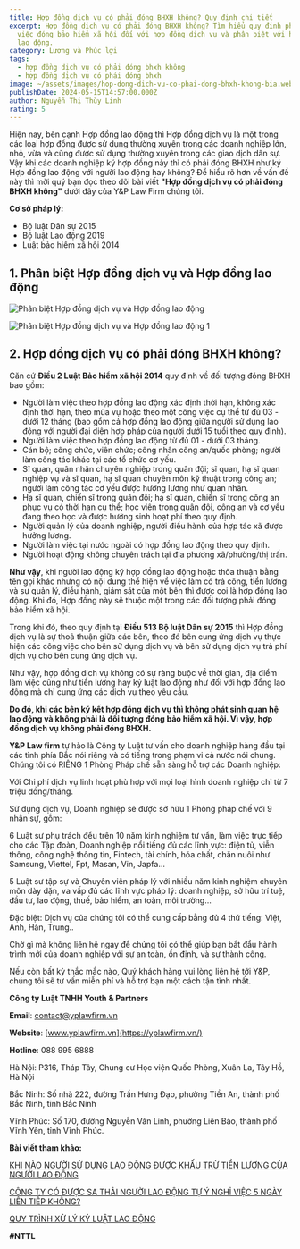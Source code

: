 ```yaml
---
title: Hợp đồng dịch vụ có phải đóng BHXH không? Quy định chi tiết
excerpt: Hợp đồng dịch vụ có phải đóng BHXH không? Tìm hiểu quy định pháp lý về
  việc đóng bảo hiểm xã hội đối với hợp đồng dịch vụ và phân biệt với hợp đồng
  lao động.
category: Lương và Phúc lợi
tags:
  - hợp đồng dịch vụ có phải đóng bhxh không
  - hợp đồng dịch vụ có phải đóng bhxh
image: ~/assets/images/hop-dong-dich-vu-co-phai-dong-bhxh-khong-bia.webp
publishDate: 2024-05-15T14:57:00.000Z
author: Nguyễn Thị Thùy Linh
rating: 5
---
```

Hiện nay, bên cạnh Hợp đồng lao động thì Hợp đồng dịch vụ là một trong các loại hợp đồng được sử dụng thường xuyên trong các doanh nghiệp lớn, nhỏ, vừa và cũng được sử dụng thường xuyên trong các giao dịch dân sự. Vậy khi các doanh nghiệp ký hợp đồng này thì có phải đóng BHXH như ký Hợp đồng lao động với người lao động hay không? Để hiểu rõ hơn về vấn đề này thì mời quý bạn đọc theo dõi bài viết **"Hợp đồng dịch vụ có phải đóng BHXH không"** dưới đây của Y&P Law Firm chúng tôi.

**Cơ sở pháp lý:**

* Bộ luật Dân sự 2015
* Bộ luật Lao động 2019
* Luật bảo hiểm xã hội 2014

## 1. Phân biệt Hợp đồng dịch vụ và Hợp đồng lao động

![Phân biệt Hợp đồng dịch vụ và Hợp đồng lao động](~/assets/images/phan-biet-hop-dong-dich-vu-va-hop-dong-lao-dong.jpg "Phân biệt Hợp đồng dịch vụ và Hợp đồng lao động")

![Phân biệt Hợp đồng dịch vụ và Hợp đồng lao động 1](~/assets/images/phan-biet-hop-dong-dich-vu-va-hop-dong-lao-dong-1.jpg "Phân biệt Hợp đồng dịch vụ và Hợp đồng lao động 1")

## 2. Hợp đồng dịch vụ có phải đóng BHXH không?

Căn cứ **Điều 2 Luật Bảo hiểm xã hội 2014** quy định về đối tượng đóng BHXH bao gồm:

* Người làm việc theo hợp đồng lao động xác định thời hạn, không xác định thời hạn, theo mùa vụ hoặc theo một công việc cụ thể từ đủ 03 - dưới 12 tháng (bao gồm cả hợp đồng lao động giữa người sử dụng lao động với người đại diện hợp pháp của người dưới 15 tuổi theo quy định).
* Người làm việc theo hợp đồng lao động từ đủ 01 - dưới 03 tháng.
* Cán bộ; công chức, viên chức; công nhân công an/quốc phòng; người làm công tác khác tại các tổ chức cơ yếu.
* Sĩ quan, quân nhân chuyên nghiệp trong quân đội; sĩ quan, hạ sĩ quan nghiệp vụ và sĩ quan, hạ sĩ quan chuyên môn kỹ thuật trong công an; người làm công tác cơ yếu được hưởng lương như quan nhân.
* Hạ sĩ quan, chiến sĩ trong quân đội; hạ sĩ quan, chiến sĩ trong công an phục vụ có thời hạn cụ thể; học viên trong quân đội, công an và cơ yếu đang theo học và được hưởng sinh hoạt phí theo quy định.
* Người quản lý của doanh nghiệp, người điều hành của hợp tác xã được hưởng lương.
* Người làm việc tại nước ngoài có hợp đồng lao động theo quy định.
* Người hoạt động không chuyên trách tại địa phương xã/phường/thị trấn.

**Như vậy**, khi người lao động ký hợp đồng lao động hoặc thỏa thuận bằng tên gọi khác nhưng có nội dung thể hiện về việc làm có trả công, tiền lương và sự quản lý, điều hành, giám sát của một bên thì được coi là hợp đồng lao động. Khi đó, Hợp đồng này sẽ thuộc một trong các đối tượng phải đóng bảo hiểm xã hội.

Trong khi đó, theo quy định tại **Điều 513 Bộ luật Dân sự 2015** thì Hợp đồng dịch vụ là sự thoả thuận giữa các bên, theo đó bên cung ứng dịch vụ thực hiện các công việc cho bên sử dụng dịch vụ và bên sử dụng dịch vụ trả phí dịch vụ cho bên cung ứng dịch vụ.

Như vậy, hợp đồng dịch vụ không có sự ràng buộc về thời gian, địa điểm làm việc cũng như tiền lương hay kỷ luật lao động như đối với hợp đồng lao động mà chỉ cung ứng các dịch vụ theo yêu cầu.

**Do đó, khi các bên ký kết hợp đồng dịch vụ thì không phát sinh quan hệ lao động và không phải là đối tượng đóng bảo hiểm xã hội. Vì vậy, hợp đồng dịch vụ không phải đóng BHXH.**

**Y&P Law firm** tự hào là Công ty Luật tư vấn cho doanh nghiệp hàng đầu tại các tỉnh phía Bắc nói riêng và có tiếng trong phạm vi cả nước nói chung. Chúng tôi có RIÊNG 1 Phòng Pháp chế sẵn sàng hỗ trợ các Doanh nghiệp:

Với Chi phí dịch vụ linh hoạt phù hợp với mọi loại hình doanh nghiệp chỉ từ 7 triệu đồng/tháng.

Sử dụng dịch vụ, Doanh nghiệp sẽ được sở hữu 1 Phòng pháp chế với 9 nhân sự, gồm:

6 Luật sư phụ trách đều trên 10 năm kinh nghiệm tư vấn, làm việc trực tiếp cho các Tập đoàn, Doanh nghiệp nổi tiếng đủ các lĩnh vực: điện tử, viễn thông, công nghệ thông tin, Fintech, tài chính, hóa chất, chăn nuôi như Samsung, Viettel, Fpt, Masan, Vin, Japfa...

5 Luật sư tập sự và Chuyên viên pháp lý với nhiều năm kinh nghiệm chuyên môn dày dặn, va vấp đủ các lĩnh vực pháp lý: doanh nghiệp, sở hữu trí tuệ, đầu tư, lao động, thuế, bảo hiểm, an toàn, môi trường...

Đặc biệt: Dịch vụ của chúng tôi có thể cung cấp bằng đủ 4 thứ tiếng: Việt, Anh, Hàn, Trung..

Chờ gì mà không liên hệ ngay để chúng tôi có thể giúp bạn bắt đầu hành trình mới của doanh nghiệp với sự an toàn, ổn định, và sự thành công.

Nếu còn bất kỳ thắc mắc nào, Quý khách hàng vui lòng liên hệ tới Y&P, chúng tôi sẽ tư vấn miễn phí và hỗ trợ bạn một cách tận tình nhất.

**Công ty Luật TNHH Youth & Partners**

**Email**: contact@yplawfirm.vn

**Website**: [www.yplawfirm.vn](https://yplawfirm.vn/)

**Hotline**: 088 995 6888

Hà Nội: P316, Tháp Tây, Chung cư Học viện Quốc Phòng, Xuân La, Tây Hồ, Hà Nội

Bắc Ninh: Số nhà 222, đường Trần Hưng Đạo, phường Tiền An, thành phố Bắc Ninh, tỉnh Bắc Ninh

Vĩnh Phúc: Số 170, đường Nguyễn Văn Linh, phường Liên Bảo, thành phố Vĩnh Yên, tỉnh Vĩnh Phúc.

**Bài viết tham khảo:**

[KHI NÀO NGƯỜI SỬ DỤNG LAO ĐỘNG ĐƯỢC KHẤU TRỪ TIỀN LƯƠNG CỦA NGƯỜI LAO ĐỘNG](https://vinhphuclawyers.vn/kien-thuc-phap-ly/lao-dong/khi-nao-nguoi-su-dung-lao-dong-duoc-khau-tru-tien-luong-cua-nguoi-lao-dong-35911.htm)

[CÔNG TY CÓ ĐƯỢC SA THẢI NGƯỜI LAO ĐỘNG TỰ Ý NGHỈ VIỆC 5 NGÀY LIÊN TIẾP KHÔNG?](https://vinhphuclawyers.vn/kien-thuc-phap-ly/lao-dong/cong-ty-co-duoc-sa-thai-nguoi-lao-dong-tu-y-nghi-viec-5-ngay-lien-tiep-khong-35901.htm)

[QUY TRÌNH XỬ LÝ KỶ LUẬT LAO ĐỘNG](https://vinhphuclawyers.vn/kien-thuc-phap-ly/lao-dong/quy-trinh-xu-ly-ky-luat-lao-dong-35889.htm)

**\#NTTL**
